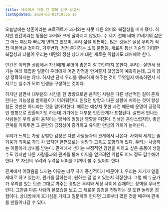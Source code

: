 ```yaml
---
title: 세상에서 가장 긴 행복 탐구 보고서
lastUpdated: 2024-03-03T19:55:16
---
```


 오늘날에는 생존이라는 프로젝트가 과거와는 사뭇 다른 의미와 복잡성을 띠게 됐다. 하지만 인간이라는 동물은 과거와 크게 달라지지 않았다. 수 세기 전에 비해 21세기의 삶은 그 어느 때보다 빠르게 변하고 있으며, 우리 삶을 위협하는 많은 것들은 실상 우리가 직접 마들어낸 것이다. 기후변화, 점점 증가하는 소득 불평등, 새로운 통신 기술의 거대한 복잡성과 더불어 우리는 내면의 정신 상태에 대한 새로운 위협에도 대처해야 한다.

 인간은 이러한 상황에서 자신에게 무엇이 좋은지 잘 판단하지 못한다. 우리는 살면서 생기는 여러 복잡한 일들이 우리에게 어떤 감정을 안겨줄지 끊임없이 예측하는데, 그게 항상 정확하지는 않다. 하지만 단지 우리를 행복하게 해주는 것이 무엇일지 예측하면서 저지르는 실수가 모여 인생을 구성하는 것이다. 

 하지만 살면서 대부분의 시간을 한 방향으로만 움직인 사람은 다른 생산적인 길이 존재한다는 가능성을 받아들이기 어려워한다. 원했던 방향과 다른 상황에 처하는 것이 항상 힘든 것만은 아니라는 것을 알아야한다. 때로는 예상치 못한 사건 때문에 운명이 긍정적인 방향으로 전환되기도 하는데 거기에는 대부분 인간관계가 포함된다. 살면서 만나는 사람들은 우리 삶이 움직이는 방식에 엄청난 영향을 미친다. 인생은 혼란스럽지만, 좋은 관계를 키워두면 그 혼란의 긍정성이 증가하고 유익한 만남의 기회가 늘어난다.

 우리가 느끼는 가장 강렬한 감정은 다른 사람들과의 관계에서 나온다. 사회적 세계는 즐거움과 의미로 가득 차 있지만 한편으로는 실망과 고통도 포함되어 있다. 우리는 사랑하는 이들이게 상처를 받는다. 관계에서 생기는 부정적인 경험을 피하고 싶은 충동이 생길 수도 있지만 다른 사람들과의 관계를 통해 이익을 얻으려면 위험도 어느 정도 감수해야 한다. 또 자신의 우려와 두려움 너머를 기꺼이 볼 수 있어야 한다.

 관계에서 어려움을 느끼는 이유는 너무 자기 중심적이기 때문이다. 우리는 자기가 일을 제대로 하고 있는지, 뭔가를 잘하는지, 원하는 걸 얻고 있는지 걱정한다. 그럴 때 누군가가 우리를 있는 모습 그대로 봐주는 경험은 우리와 세상 사이에 존재하는 장벽을 무너뜨린다. 그만큼 다른 사람의 본모습을 보고 그 새로운 광경을 전달하는 것 또한 놀라운 경험이다. 상대방에게 호기심을 가지고 질문하려 한다면 그로부터 많은 것을 배우며 관계를 만들어나갈 수 있다.

